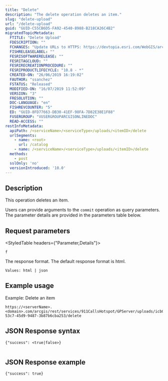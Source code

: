 ```yaml
---
title: "Delete"
description: "The delete operation deletes an item."
slug: "delete-upload"
url: "/delete-upload"
guid: "GUID-C55CB6D5-FA92-4540-8988-B218CA26C4B2"
migratedTopicMetadata:
  FTITLE: "Delete Upload"
  FDESCRIPTION: ""
  FCHANGES: "Update URLs to HTTPS: https://devtopia.esri.com/WebGIS/arcgis-rest-api-documentation/issues/181"
  FISHRELEASELABEL: ""
  FESRISOFTWARERELEASE: ""
  FESRITAGCLOUD: ""
  FESRIRECREATIONPROCEDURE: ""
  FESRIPRODUCTLIFECYCLE: "10.8 - *"
  CREATED-ON: "26/06/2019 16:19:02"
  FAUTHOR: "ssanchez"
  FSTATUS: "Released"
  MODIFIED-ON: "16/07/2019 11:52:09"
  VERSION: "3"
  FRESOLUTION: ""
  DOC-LANGUAGE: "en"
  FISHREVCOUNTER: "5"
  ED: "GUID-8FD77663-DB30-41EF-98FA-7D82E38E1F88"
  FUSERGROUP: "VUSERGROUPARCGISONLINEDOC"
  READ-ACCESS: ""
restInfoMetadata:
  apiPath: /<serviceName>/<serviceType>/uploads/<itemID>/delete
  urlSegments:
    - name: <root>
      url: /catalog
    - name: /<serviceName>/<serviceType>/uploads/<itemID>/delete
  methods:
    - post
  sslOnly: 'no'
  versionIntroduced: '10.0'
---
```


## Description

This operation deletes an item.

Users can provide arguments to the `commit` operation as query parameters. The parameter details are provided in the parameters table below.

## Request parameters 

<StyledTable headers={"Parameter,Details"}>

<StyledTableRow>

<StyledTableCell cellStyle="markdown">

`f` 

</StyledTableCell>

<StyledTableCell cellStyle="markdown">

The response format. The default response format is html.

`Values: html | json` 

</StyledTableCell>

</StyledTableRow>

</StyledTable>

## Example usage

Example: Delete an item

```other
https://<serverName>.<domain>.com/arcgis/rest/services/911CallsHotspot/GPServer/uploads/icb0817bf-53c7-45d9-9487-3b87b6cba253/delete
```

## JSON Response syntax

```other
{"success": <true|false>}
          
```

## JSON Response example

```other
{"success": true}
          
```

 
